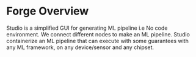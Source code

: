 # Forge Overview
Studio is a simplified GUI for generating ML pipeline i.e No code environment. We connect different nodes to make an ML pipeline. Studio containerize an ML pipeline that can execute with some guarantees with any ML framework, on any device/sensor and any chipset.

